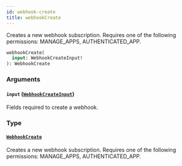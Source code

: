 ```yaml
---
id: webhook-create
title: webhookCreate
---
```


Creates a new webhook subscription. Requires one of the following permissions: MANAGE_APPS, AUTHENTICATED_APP.

```graphql
webhookCreate(
  input: WebhookCreateInput!
): WebhookCreate
```

### Arguments

#### `input` ([`WebhookCreateInput`](../../../developer/api-reference/inputs/webhook-create-input))

Fields required to create a webhook.

### Type

#### [`WebhookCreate`](../../../developer/api-reference/objects/webhook-create)

Creates a new webhook subscription. Requires one of the following permissions: MANAGE_APPS, AUTHENTICATED_APP.
